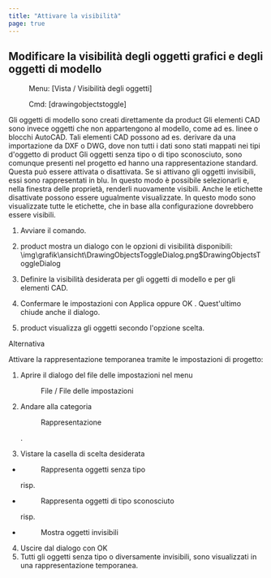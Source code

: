 ```yaml
---
title: "Attivare la visibilità"
page: true
---
```

## Modificare la visibilit&#224; degli oggetti grafici e degli oggetti di modello
 <Menu> Menu: [Vista / Visibilità degli oggetti] </Menu> 
 <Menu> Cmd: [drawingobjectstoggle] </Menu> 

<Success>
Gli  <Italic> oggetti di modello  </Italic> sono creati direttamente da  <Placeholder>product</Placeholder>  Gli  <Italic> elementi CAD </Italic>  sono invece oggetti che non appartengono al modello, come ad es. linee o blocchi AutoCAD. Tali  <Bold> elementi CAD </Bold>  possono ad es. derivare da una importazione da DXF o DWG, dove non tutti i dati sono stati mappati nei tipi d&#39;oggetto di  <Placeholder>product</Placeholder> 
</Success>

<Success>
Gli oggetti senza tipo o di tipo sconosciuto, sono comunque presenti nel progetto ed hanno una rappresentazione standard. Questa pu&#242; essere attivata o disattivata.
</Success>

<Success>
Se si attivano gli oggetti invisibili, essi sono rappresentati in blu. In questo modo &#232; possibile selezionarli e, nella finestra delle propriet&#224;, renderli nuovamente visibili.
Anche le etichette disattivate possono essere ugualmente visualizzate. In questo modo sono visualizzate tutte le etichette, che in base alla configurazione dovrebbero essere visibili.
</Success>



1. Avviare il comando.

2. <Placeholder>product</Placeholder> mostra un dialogo con le opzioni di visibilit&#224; disponibili:<Image>\img\grafik\ansicht\DrawingObjectsToggleDialog.png$DrawingObjectsToggleDialog</Image>
3. Definire la visibilit&#224; desiderata per gli oggetti di modello e per gli elementi CAD.

4. Confermare le impostazioni con <Border>Applica</Border>  oppure <Border>OK</Border> . Quest&#39;ultimo chiude anche il dialogo.

5. <Placeholder>product</Placeholder> visualizza gli oggetti secondo l&#39;opzione scelta.



Alternativa

Attivare la  <Italic> rappresentazione temporanea </Italic>  tramite le impostazioni di progetto:

1. Aprire il dialogo del file delle impostazioni nel menu <Menu>File / File delle impostazioni</Menu> 
2. Andare alla categoria <Menu>Rappresentazione</Menu> .

3. Vistare la casella di scelta desiderata

- <Menu>Rappresenta oggetti senza tipo</Menu>  risp. 

- <Menu>Rappresenta oggetti di tipo sconosciuto</Menu>  risp.

- <Menu>Mostra oggetti invisibili</Menu> 


4. Uscire dal dialogo con <Border>OK</Border> 
5. Tutti gli oggetti senza tipo o diversamente invisibili, sono visualizzati in una rappresentazione temporanea.



